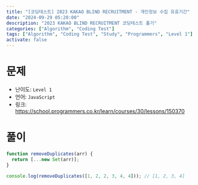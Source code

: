 ```yaml
---
title: "[코딩테스트] 2023 KAKAO BLIND RECRUITMENT - 개인정보 수집 유효기간"
date: "2024-09-29 05:20:00"
description: "2023 KAKAO BLIND RECRUITMENT 코딩테스트 풀기"
categories: ["Algorithm", "Coding Test"]
tags: ["Algorithm", "Coding Test", "Study", "Programmers", "Level 1"]
activate: false
---
```


# 문제

- 난이도: `Level 1`
- 언어: `JavaScript`
- 링크: https://school.programmers.co.kr/learn/courses/30/lessons/150370

# 풀이

```javascript
function removeDuplicates(arr) {
  return [...new Set(arr)];
}

console.log(removeDuplicates([1, 2, 2, 3, 4, 4])); // [1, 2, 3, 4]
```

